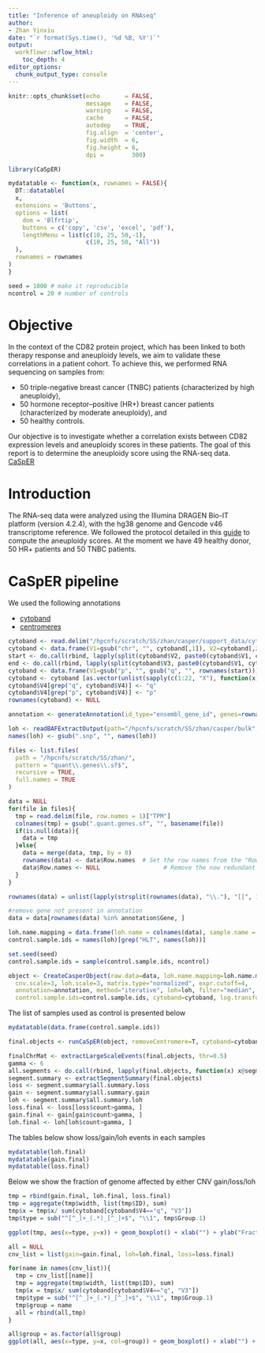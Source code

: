 ```yaml
---
title: "Inference of aneuploidy on RNAseq"
author: 
- Zhan Yinxiu
date: "`r format(Sys.time(), '%d %B, %Y')`"
output:
  workflowr::wflow_html:
    toc_depth: 4
editor_options:
  chunk_output_type: console
---
```


```r
knitr::opts_chunk$set(echo       = FALSE,
                      message    = FALSE,
                      warning    = FALSE,
                      cache      = FALSE,
                      autodep    = TRUE,
                      fig.align  = 'center',
                      fig.width  = 6,
                      fig.height = 6,
                      dpi =        300)
```


```r
library(CaSpER)
```


```r
mydatatable <- function(x, rownames = FALSE){
  DT::datatable(
  x,
  extensions = 'Buttons',
  options = list(
    dom = 'Blfrtip',
    buttons = c('copy', 'csv', 'excel', 'pdf'),
    lengthMenu = list(c(10, 25, 50,-1),
                      c(10, 25, 50, "All"))
  ),
  rownames = rownames
)
}

```


```r
seed = 1000 # make it reproducible
ncontrol = 20 # number of controls
```

# Objective

In the context of the CD82 protein project, which has been linked to both therapy response and aneuploidy levels, we aim to validate these correlations in a patient cohort. To achieve this, we performed RNA sequencing on samples from:

- 50 triple-negative breast cancer (TNBC) patients (characterized by high aneuploidy),
- 50 hormone receptor–positive (HR+) breast cancer patients (characterized by moderate aneuploidy), and
- 50 healthy controls.

Our objective is to investigate whether a correlation exists between CD82 expression levels and aneuploidy scores in these patients. The goal of this report is to determine the aneuploidy score using the RNA-seq data. [CaSpER](https://github.com/akdess/CaSpER)


# Introduction

The RNA-seq data were analyzed using the Illumina DRAGEN Bio-IT platform (version 4.2.4), with the hg38 genome and Gencode v46 transcriptome reference. We followed the protocol detailed in this [guide](https://rpubs.com/akdes/673120) to compute the aneuploidy scores. At the moment we have 49 healthy donor, 50 HR+ patients and 50 TNBC patients.

# CaSpER pipeline

We used the following annotations

- [cytoband](http://hgdownload.cse.ucsc.edu/goldenPath/hg38/database/cytoBand.txt.gz)
- [centromeres](http://hgdownload.cse.ucsc.edu/goldenPath/hg38/database/centromeres.txt.gz)

```r
cytoband <- read.delim("/hpcnfs/scratch/SS/zhan/casper/support_data/cytoBand.txt", header=F)
cytoband <- data.frame(V1=gsub("chr", "", cytoband[,1]), V2=cytoband[,2], V3=cytoband[,3], V4=substring(cytoband$V4, 1, 1), stringsAsFactors=F)
start <- do.call(rbind, lapply(split(cytoband$V2, paste0(cytoband$V1, cytoband$V4)), min))
end <- do.call(rbind, lapply(split(cytoband$V3, paste0(cytoband$V1, cytoband$V4)), max))
cytoband <- data.frame(V1=gsub("p", "", gsub("q", "", rownames(start))), V2=start, V3=end, V4=rownames(start), stringsAsFactors=F)
cytoband <- cytoband [as.vector(unlist(sapply(c(1:22, "X"), function(x) which(cytoband$V1 %in% x)))), ]
cytoband$V4[grep("q", cytoband$V4)] <- "q"
cytoband$V4[grep("p", cytoband$V4)] <- "p"
rownames(cytoband) <- NULL
```

```r
annotation <- generateAnnotation(id_type="ensembl_gene_id", genes=rownames(yale_meningioma$data), ishg19=FALSE, centromere)
```

```r
loh <- readBAFExtractOutput(path="/hpcnfs/scratch/SS/zhan/casper/bulk", sequencing.type="bulk")
names(loh) <- gsub(".snp", "", names(loh))
```

```r
files <- list.files(
  path = "/hpcnfs/scratch/SS/zhan/",
  pattern = "quant\\.genes\\.sf$",
  recursive = TRUE,
  full.names = TRUE
)

data = NULL
for(file in files){
  tmp = read.delim(file, row.names = 1)["TPM"]
  colnames(tmp) = gsub(".quant.genes.sf", "", basename(file))
  if(is.null(data)){
    data = tmp
  }else{
    data = merge(data, tmp, by = 0)
    rownames(data) <- data$Row.names  # Set the row names from the "Row.names" column
    data$Row.names <- NULL                  # Remove the now redundant column
  }
}

rownames(data) = unlist(lapply(strsplit(rownames(data), "\\."), "[[", 1))

#remove gene not present in annotation
data = data[rownames(data) %in% annotation$Gene, ]
```




```r
loh.name.mapping = data.frame(loh.name = colnames(data), sample.name = colnames(data))
control.sample.ids = names(loh)[grep("HLT", names(loh))]

set.seed(seed)
control.sample.ids = sample(control.sample.ids, ncontrol)

object <- CreateCasperObject(raw.data=data, loh.name.mapping=loh.name.mapping, sequencing.type="bulk", 
  cnv.scale=3, loh.scale=3, matrix.type="normalized", expr.cutoff=4,
  annotation=annotation, method="iterative", loh=loh, filter="median",  
  control.sample.ids=control.sample.ids, cytoband=cytoband, log.transformed = FALSE, genomeVersion ="hg38")
```


The list of samples used as control is presented below


```r
mydatatable(data.frame(control.sample.ids))
```


```r
final.objects <- runCaSpER(object, removeCentromere=T, cytoband=cytoband, method="iterative")
```

```r
finalChrMat <- extractLargeScaleEvents(final.objects, thr=0.5)
gamma <- 6
all.segments <- do.call(rbind, lapply(final.objects, function(x) x@segments))
segment.summary <- extractSegmentSummary(final.objects)
loss <- segment.summary$all.summary.loss
gain <- segment.summary$all.summary.gain
loh <- segment.summary$all.summary.loh
loss.final <- loss[loss$count>gamma, ]
gain.final <- gain[gain$count>gamma, ]
loh.final <- loh[loh$count>gamma, ]
```

The tables below show loss/gain/loh events in each samples

```r
mydatatable(loh.final)
mydatatable(gain.final)
mydatatable(loss.final)
```

Below we show the fraction of genome affected by either CNV gain/loss/loh

```r
tmp = rbind(gain.final, loh.final, loss.final)
tmp = aggregate(tmp$width, list(tmp$ID), sum)
tmp$x = tmp$x/ sum(cytoband[cytoband$V4=="q", "V3"])
tmp$type = sub("^[^_]+_(.*)_[^_]+$", "\\1", tmp$Group.1)
```

```r
ggplot(tmp, aes(x=type, y=x)) + geom_boxplot() + xlab("") + ylab("Fraction of genome affected")
```

```r
all = NULL
cnv_list = list(gain=gain.final, loh=loh.final, loss=loss.final)

for(name in names(cnv_list)){
  tmp = cnv_list[[name]]
  tmp = aggregate(tmp$width, list(tmp$ID), sum)
  tmp$x = tmp$x/ sum(cytoband[cytoband$V4=="q", "V3"])
  tmp$type = sub("^[^_]+_(.*)_[^_]+$", "\\1", tmp$Group.1)
  tmp$group = name
  all = rbind(all,tmp)
}
```

```r
all$group = as.factor(all$group)
ggplot(all, aes(x=type, y=x, col=group)) + geom_boxplot() + xlab("") + ylab("Fraction of genome affected")
```





<!-- # ```{r qc_2} -->
<!-- # cd82_expr = t(data[rownames(data) == annotation$Gene[annotation$GeneSymbol=="CD82"], ]) -->
<!-- # merged  = merge(cd82_expr, control, by=0) -->
<!-- # ggplot(merged, aes(x=type, y=ENSG00000085117)) + geom_boxplot() -->
<!-- # ``` -->
